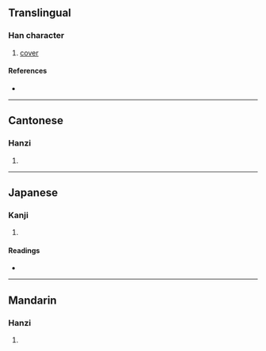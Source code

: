 {{character info}}
==Translingual==

===Han character===
{{Han char|rn=50|rad=巾|as=15|sn=18|four=44253|canj=LBTWI|ids=⿰巾蔑}}

# [[cover]]

====References====
* {{Han ref|kx=0338.030|dkj=09133|dj=0644.340|hdz=10757.030|uh=5E6D|ud=24173|bh=EFC5|bd=61381}}

----

==Cantonese==

===Hanzi===
{{yue-hanzi|jyut=[[mik6]], [[mit6]]|y=mik6, mit6}}

# {{rfdef|yue|sort=巾15}}

----

==Japanese==

===Kanji===
{{ja-kanji|grade=|rs=巾15}}

# {{rfdef|ja|sort=巾15}}

====Readings====
* {{ja-readings|on=[[べつ]] (betsu), [[めち]] (mechi), [[ばつ]] (batsu), [[まち]] (machi)|kun=[[おほひ]] (ohohi)}}

----

==Mandarin==

===Hanzi===
{{cmn-hanzi|pin=[[miè]] ([[mie4]]), [[gàn]] ([[gan4]]), [[hán]] ([[han2]]))|wg=mieh<sup>4</sup>, kan<sup>4</sup>, han<sup>2</sup>}}

# {{rfdef|cmn|sort=巾15}}